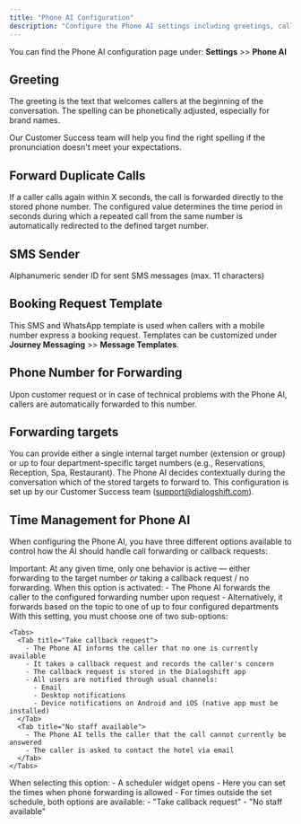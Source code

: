 ```yaml
---
title: "Phone AI Configuration"
description: "Configure the Phone AI settings including greetings, call forwarding, and time management"
---
```


You can find the Phone AI configuration page under: **Settings** >> **Phone AI**

## Greeting

The greeting is the text that welcomes callers at the beginning of the conversation. The spelling can be phonetically adjusted, especially for brand names.

<Note>
Our Customer Success team will help you find the right spelling if the pronunciation doesn't meet your expectations.
</Note>

## Forward Duplicate Calls

If a caller calls again within X seconds, the call is forwarded directly to the stored phone number. The configured value determines the time period in seconds during which a repeated call from the same number is automatically redirected to the defined target number.

## SMS Sender

Alphanumeric sender ID for sent SMS messages (max. 11 characters)

## Booking Request Template

This SMS and WhatsApp template is used when callers with a mobile number express a booking request. Templates can be customized under **Journey Messaging** >> **Message Templates**.

## Phone Number for Forwarding

Upon customer request or in case of technical problems with the Phone AI, callers are automatically forwarded to this number.

## Forwarding targets

You can provide either a single internal target number (extension or group) or up to four department-specific target numbers (e.g., Reservations, Reception, Spa, Restaurant). The Phone AI decides contextually during the conversation which of the stored targets to forward to. This configuration is set up by our Customer Success team (support@dialogshift.com).

## Time Management for Phone AI

When configuring the Phone AI, you have three different options available to control how the AI should handle call forwarding or callback requests:

<Info>
  Important: At any given time, only one behavior is active — either forwarding to the target number <em>or</em> taking a callback request / no forwarding.
</Info>

<Steps>
  <Step title="Always allow AI to forward to a human">
    When this option is activated:
    - The Phone AI forwards the caller to the configured forwarding number upon request
    - Alternatively, it forwards based on the topic to one of up to four configured departments
  </Step>
  
  <Step title="AI may not forward to a human">
    With this setting, you must choose one of two sub-options:

    <Tabs>
      <Tab title="Take callback request">
        - The Phone AI informs the caller that no one is currently available
        - It takes a callback request and records the caller's concern
        - The callback request is stored in the Dialogshift app
        - All users are notified through usual channels:
          - Email
          - Desktop notifications
          - Device notifications on Android and iOS (native app must be installed)
      </Tab>
      <Tab title="No staff available">
        - The Phone AI tells the caller that the call cannot currently be answered
        - The caller is asked to contact the hotel via email
      </Tab>
    </Tabs>
  </Step>
  
  <Step title="Allow AI to forward to a human based on a schedule">
    When selecting this option:
    - A scheduler widget opens
    - Here you can set the times when phone forwarding is allowed
    - For times outside the set schedule, both options are available:
      - "Take callback request"
      - "No staff available"
  </Step>
</Steps>